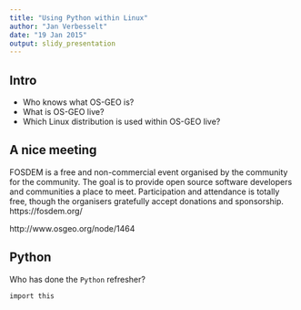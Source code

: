 ```yaml
---
title: "Using Python within Linux"
author: "Jan Verbesselt"
date: "19 Jan 2015"
output: slidy_presentation
---
```


## Intro

* Who knows what OS-GEO is?
* What is OS-GEO live? 
* Which Linux distribution is used within OS-GEO live?

## A nice meeting

FOSDEM is a free and non-commercial event organised by the community for
the community. The goal is to provide open source software developers
and communities a place to meet. Participation and attendance is totally
free, though the organisers gratefully accept donations and sponsorship.
https://fosdem.org/

http://www.osgeo.org/node/1464

## Python

Who has done the `Python` refresher?

```r
import this
```


<!---
framework: shower
highlighter: tomorrow
-->